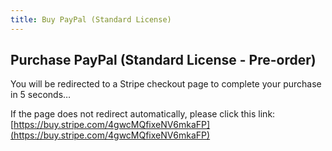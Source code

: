 ```yaml
---
title: Buy PayPal (Standard License)
---
```



<Head>
  <meta httpEquiv="refresh" content="5; url='https://buy.stripe.com/4gwcMQfixeNV6mkaFP'" />
</Head>

## Purchase PayPal (Standard License - Pre-order)

You will be redirected to a Stripe checkout page to complete your purchase in 5 seconds…

If the page does not redirect automatically, please click this link: [https://buy.stripe.com/4gwcMQfixeNV6mkaFP](https://buy.stripe.com/4gwcMQfixeNV6mkaFP)
